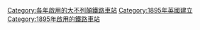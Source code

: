 [[Category:各年啟用的大不列顛鐵路車站|Category:各年啟用的大不列顛鐵路車站]]
[[Category:1895年英國建立|Category:1895年英國建立]]
[[Category:1895年啟用的鐵路車站|Category:1895年啟用的鐵路車站]]